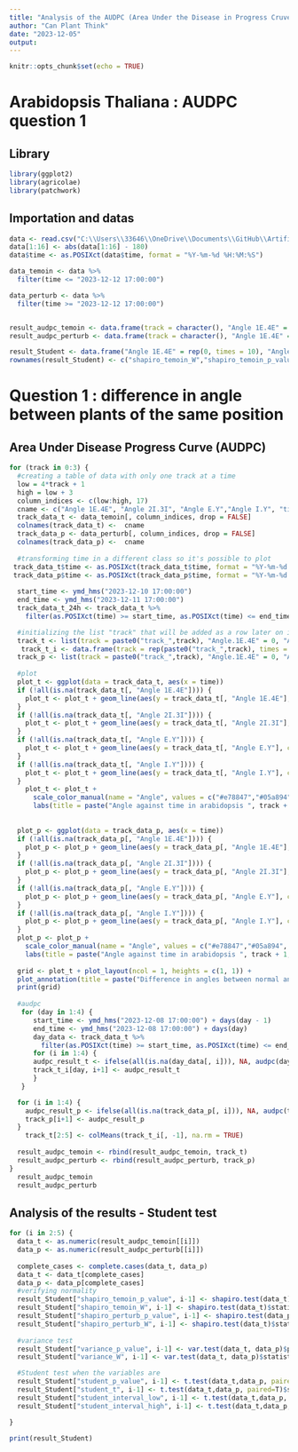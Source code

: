 ```yaml
---
title: "Analysis of the AUDPC (Area Under the Disease in Progress Cruve) "
author: "Can Plant Think"
date: "2023-12-05"
output:
---
```


```r
knitr::opts_chunk$set(echo = TRUE)
```

# Arabidopsis Thaliana : AUDPC question 1

## Library

```r
library(ggplot2)
library(agricolae)
library(patchwork)
```

## Importation and datas

```r
data <- read.csv("C:\\Users\\33646\\OneDrive\\Documents\\GitHub\\Artificial intelligence\\Can_Plants_Think-\\Arabidopsis\\ATS2P1_angles.csv", header = T, sep= ",")
data[1:16] <- abs(data[1:16] - 180)
data$time <- as.POSIXct(data$time, format = "%Y-%m-%d %H:%M:%S")

data_temoin <- data %>%
  filter(time <= "2023-12-12 17:00:00")

data_perturb <- data %>%
  filter(time >= "2023-12-12 17:00:00")


result_audpc_temoin <- data.frame(track = character(), "Angle 1E.4E" = numeric(), "Angle 2I.3I" = numeric(), "Angle E.Y" = numeric(), "Angle I.Y" = numeric(), stringsAsFactors = FALSE)
result_audpc_perturb <- data.frame(track = character(), "Angle 1E.4E" = numeric(), "Angle 2I.3I" = numeric(), "Angle E.Y" = numeric(), "Angle I.Y" = numeric(), stringsAsFactors = FALSE)

result_Student <- data.frame("Angle 1E.4E" = rep(0, times = 10), "Angle 2I.3I" = rep(0, times = 10), "Angle E.Y" = rep(0, times = 10), "Angle I.Y" = rep(0, times = 10), stringsAsFactors = FALSE)
rownames(result_Student) <- c("shapiro_temoin_W","shapiro_temoin_p_value", "shapiro_perturb_W","shapiro_perturb_p_value", "variance_W", "variance_p_value", "student_t", "student_p_value", "student_interval_low", "student_interval_high")

```

# Question 1 : difference in angle between plants of the same position

## Area Under Disease Progress Curve (AUDPC)

```r

for (track in 0:3) {
  #creating a table of data with only one track at a time
  low = 4*track + 1
  high = low + 3
  column_indices <- c(low:high, 17)
  cname <- c("Angle 1E.4E", "Angle 2I.3I", "Angle E.Y","Angle I.Y", "time")
  track_data_t <- data_temoin[, column_indices, drop = FALSE]
  colnames(track_data_t) <-  cname
  track_data_p <- data_perturb[, column_indices, drop = FALSE]
  colnames(track_data_p) <-  cname
  
  #transforming time in a different class so it's possible to plot
 track_data_t$time <- as.POSIXct(track_data_t$time, format = "%Y-%m-%d %H:%M:%S")
 track_data_p$time <- as.POSIXct(track_data_p$time, format = "%Y-%m-%d %H:%M:%S")
  
  start_time <- ymd_hms("2023-12-10 17:00:00")
  end_time <- ymd_hms("2023-12-11 17:00:00")
  track_data_t_24h <- track_data_t %>%
    filter(as.POSIXct(time) >= start_time, as.POSIXct(time) <= end_time)

  #initializing the list "track" that will be added as a row later on in the result_aupdc_temoin
  track_t <- list(track = paste0("track_",track), "Angle.1E.4E" = 0, "Angle.2I.3I" = 0, "Angle.E.Y" = 0, "Angle.I.Y" = 0)
   track_t_i <- data.frame(track = rep(paste0("track_",track), times = 4), "Angle.L1.Y" = rep(0, times = 4), "Angle.L2.Y" = rep(0, times = 4), "Angle.L3.Y" = rep(0, times = 4), "Angle.IN3.Y" = rep(0, times = 4))
  track_p <- list(track = paste0("track_",track), "Angle.1E.4E" = 0, "Angle.2I.3I" = 0, "Angle.E.Y" = 0, "Angle.I.Y" = 0)
  
  #plot
  plot_t <- ggplot(data = track_data_t, aes(x = time))
  if (!all(is.na(track_data_t[, "Angle 1E.4E"]))) {
    plot_t <- plot_t + geom_line(aes(y = track_data_t[, "Angle 1E.4E"], color = "Angle 1E.4E"), size = 1) 
  }
  if (!all(is.na(track_data_t[, "Angle 2I.3I"]))) {
    plot_t <- plot_t + geom_line(aes(y = track_data_t[, "Angle 2I.3I"], color = "Angle 2I.3I"), size = 1)
  }
  if (!all(is.na(track_data_t[, "Angle E.Y"]))) {
    plot_t <- plot_t + geom_line(aes(y = track_data_t[, "Angle E.Y"], color = "Angle E.Y"), size = 1)
  }
  if (!all(is.na(track_data_t[, "Angle I.Y"]))) {
    plot_t <- plot_t + geom_line(aes(y = track_data_t[, "Angle I.Y"], color = "Angle I.Y"), size = 1)
  }
    plot_t <- plot_t + 
      scale_color_manual(name = "Angle", values = c("#e78847","#05a894", "#dda0dd", "#2a52be")) + 
      labs(title = paste("Angle against time in arabidopsis ", track + 1, "in normal conditions"), x = "Time", y ="Angle")
  
      
  plot_p <- ggplot(data = track_data_p, aes(x = time))
  if (!all(is.na(track_data_p[, "Angle 1E.4E"]))) {
    plot_p <- plot_p + geom_line(aes(y = track_data_p[, "Angle 1E.4E"], color = "Angle 1E.4E"), size = 1) 
  }
  if (!all(is.na(track_data_p[, "Angle 2I.3I"]))) {
    plot_p <- plot_p + geom_line(aes(y = track_data_p[, "Angle 2I.3I"], color = "Angle 2I.3I"), size = 1)
  }
  if (!all(is.na(track_data_p[, "Angle E.Y"]))) {
    plot_p <- plot_p + geom_line(aes(y = track_data_p[, "Angle E.Y"], color = "Angle E.Y"), size = 1)
  }
  if (!all(is.na(track_data_p[, "Angle I.Y"]))) {
    plot_p <- plot_p + geom_line(aes(y = track_data_p[, "Angle I.Y"], color = "Angle I.Y"), size = 1)
  }
  plot_p <- plot_p + 
    scale_color_manual(name = "Angle", values = c("#e78847","#05a894", "#dda0dd", "#2a52be")) + 
    labs(title = paste("Angle against time in arabidopsis ", track + 1, "in changed conditions"), x = "Time", y = "Angle")
  
  grid <- plot_t + plot_layout(ncol = 1, heights = c(1, 1)) +
  plot_annotation(title = paste("Difference in angles between normal and changed conditions in arabidopsis ",track + 1))
  print(grid)
  
  #audpc
   for (day in 1:4) {
      start_time <- ymd_hms("2023-12-08 17:00:00") + days(day - 1)
      end_time <- ymd_hms("2023-12-08 17:00:00") + days(day)
      day_data <- track_data_t %>%
        filter(as.POSIXct(time) >= start_time, as.POSIXct(time) <= end_time)
      for (i in 1:4) {
      audpc_result_t <- ifelse(all(is.na(day_data[, i])), NA, audpc(day_data[, i], day_data$time, type = "absolute"))
      track_t_i[day, i+1] <- audpc_result_t
      }
   }

  for (i in 1:4) {
    audpc_result_p <- ifelse(all(is.na(track_data_p[, i])), NA, audpc(track_data_p[, i], track_data_p$time, type = "absolute"))
    track_p[i+1] <- audpc_result_p
  }
    track_t[2:5] <- colMeans(track_t_i[, -1], na.rm = TRUE)
  
  result_audpc_temoin <- rbind(result_audpc_temoin, track_t)
  result_audpc_perturb <- rbind(result_audpc_perturb, track_p)
}
  result_audpc_temoin
  result_audpc_perturb
```

## Analysis of the results - Student test

```r
for (i in 2:5) {
  data_t <- as.numeric(result_audpc_temoin[[i]])
  data_p <- as.numeric(result_audpc_perturb[[i]])
  
  complete_cases <- complete.cases(data_t, data_p)
  data_t <- data_t[complete_cases]
  data_p <- data_p[complete_cases]
  #verifying normality
  result_Student["shapiro_temoin_p_value", i-1] <- shapiro.test(data_t)$p.value 
  result_Student["shapiro_temoin_W", i-1] <- shapiro.test(data_t)$statistic
  result_Student["shapiro_perturb_p_value", i-1] <- shapiro.test(data_p) 
  result_Student["shapiro_perturb_W", i-1] <- shapiro.test(data_t)$statistic
  
  #variance test
  result_Student["variance_p_value", i-1] <- var.test(data_t, data_p)$p.value
  result_Student["variance_W", i-1] <- var.test(data_t, data_p)$statistic

  #Student test when the variables are 
  result_Student["student_p_value", i-1] <- t.test(data_t,data_p, paired=T)$p.value
  result_Student["student_t", i-1] <- t.test(data_t,data_p, paired=T)$statistic
  result_Student["student_interval_low", i-1] <- t.test(data_t,data_p, paired=T)$conf.int[1]
  result_Student["student_interval_high", i-1] <- t.test(data_t,data_p, paired=T)$conf.int[2]

}

print(result_Student)



```

